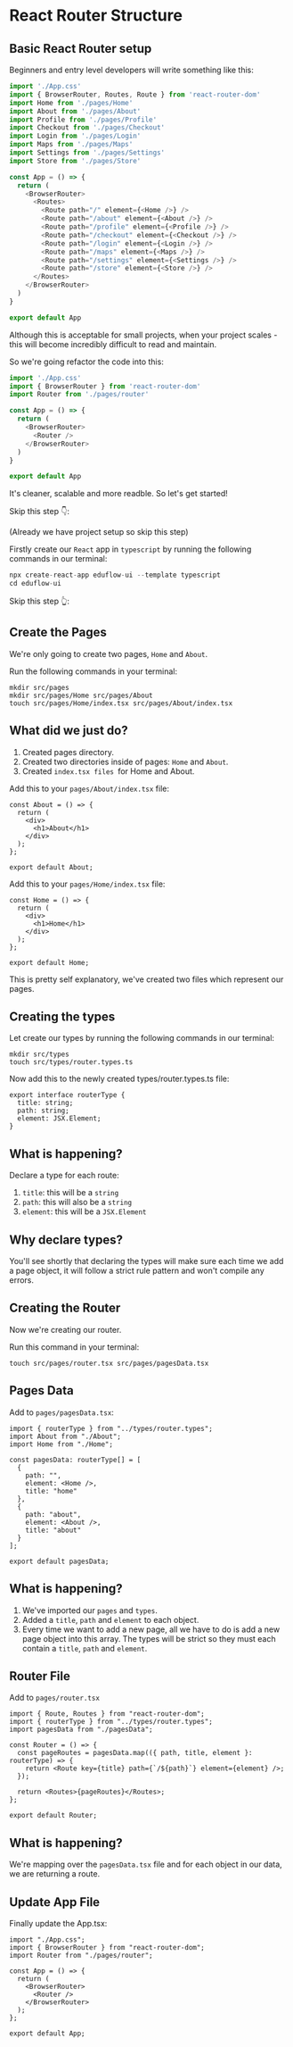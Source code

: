 # React Router Structure

## Basic React Router setup

Beginners and entry level developers will write something like this:

```js copy
import './App.css'
import { BrowserRouter, Routes, Route } from 'react-router-dom'
import Home from './pages/Home'
import About from './pages/About'
import Profile from './pages/Profile'
import Checkout from './pages/Checkout'
import Login from './pages/Login'
import Maps from './pages/Maps'
import Settings from './pages/Settings'
import Store from './pages/Store'

const App = () => {
  return (
    <BrowserRouter>
      <Routes>
        <Route path="/" element={<Home />} />
        <Route path="/about" element={<About />} />
        <Route path="/profile" element={<Profile />} />
        <Route path="/checkout" element={<Checkout />} />
        <Route path="/login" element={<Login />} />
        <Route path="/maps" element={<Maps />} />
        <Route path="/settings" element={<Settings />} />
        <Route path="/store" element={<Store />} />
      </Routes>
    </BrowserRouter>
  )
}

export default App
```

Although this is acceptable for small projects, when your project scales - this will become incredibly difficult to read and maintain.

So we're going refactor the code into this:

```js copy
import './App.css'
import { BrowserRouter } from 'react-router-dom'
import Router from './pages/router'

const App = () => {
  return (
    <BrowserRouter>
      <Router />
    </BrowserRouter>
  )
}

export default App
```

It's cleaner, scalable and more readble. So let's get started!

Skip this step 👇:

(Already we have project setup so skip this step)

Firstly create our `React` app in `typescript` by running the following commands in our terminal:

```js copy
npx create-react-app eduflow-ui --template typescript
cd eduflow-ui
```

Skip this step 👆:

## Create the Pages

We're only going to create two pages, `Home` and `About`.

Run the following commands in your terminal:

```
mkdir src/pages
mkdir src/pages/Home src/pages/About
touch src/pages/Home/index.tsx src/pages/About/index.tsx
```

## What did we just do?

1. Created pages directory.
2. Created two directories inside of pages: `Home` and `About`.
3. Created `index.tsx files `for Home and About.

Add this to your `pages/About/index.tsx` file:

```
const About = () => {
  return (
    <div>
      <h1>About</h1>
    </div>
  );
};

export default About;
```

Add this to your `pages/Home/index.tsx` file:

```
const Home = () => {
  return (
    <div>
      <h1>Home</h1>
    </div>
  );
};

export default Home;
```

This is pretty self explanatory, we've created two files which represent our pages.

## Creating the types

Let create our types by running the following commands in our terminal:

```
mkdir src/types
touch src/types/router.types.ts
```

Now add this to the newly created types/router.types.ts file:

```
export interface routerType {
  title: string;
  path: string;
  element: JSX.Element;
}
```

## What is happening?

Declare a type for each route:

1. `title`: this will be a `string`
2. `path`: this will also be a `string`
3. `element`: this will be a `JSX.Element`

## Why declare types?

You'll see shortly that declaring the types will make sure each time we add a page object, it will follow a strict rule pattern and won't compile any errors.

## Creating the Router

Now we're creating our router.

Run this command in your terminal:

```
touch src/pages/router.tsx src/pages/pagesData.tsx
```

## Pages Data

Add to `pages/pagesData.tsx`:

```
import { routerType } from "../types/router.types";
import About from "./About";
import Home from "./Home";

const pagesData: routerType[] = [
  {
    path: "",
    element: <Home />,
    title: "home"
  },
  {
    path: "about",
    element: <About />,
    title: "about"
  }
];

export default pagesData;
```

## What is happening?

1. We've imported our `pages` and `types`.
2. Added a `title`, `path` and `element` to each object.
3. Every time we want to add a new page, all we have to do is add a new page object into this array. The types will be strict so they must each contain a `title`, `path` and `element`.

## Router File

Add to `pages/router.tsx`

```
import { Route, Routes } from "react-router-dom";
import { routerType } from "../types/router.types";
import pagesData from "./pagesData";

const Router = () => {
  const pageRoutes = pagesData.map(({ path, title, element }: routerType) => {
    return <Route key={title} path={`/${path}`} element={element} />;
  });

  return <Routes>{pageRoutes}</Routes>;
};

export default Router;
```

## What is happening?

We're mapping over the `pagesData.tsx` file and for each object in our data, we are returning a route.

## Update App File

Finally update the App.tsx:

```
import "./App.css";
import { BrowserRouter } from "react-router-dom";
import Router from "./pages/router";

const App = () => {
  return (
    <BrowserRouter>
      <Router />
    </BrowserRouter>
  );
};

export default App;
```
